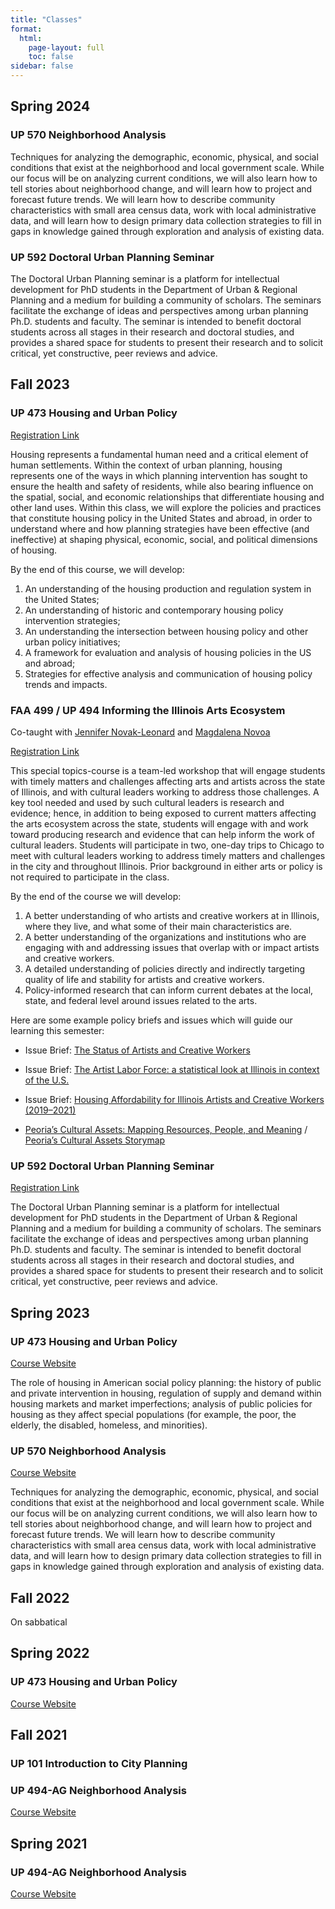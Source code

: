 ```yaml
---
title: "Classes"
format:
  html:
    page-layout: full
    toc: false
sidebar: false
---
```


## Spring 2024

### UP 570 Neighborhood Analysis

Techniques for analyzing the demographic, economic, physical, and social conditions that exist at the neighborhood and local government scale. While our focus will be on analyzing current conditions, we will also learn how to tell stories about neighborhood change, and will learn how to project and forecast future trends. We will learn how to describe community characteristics with small area census data, work with local administrative data, and will learn how to design primary data collection strategies to fill in gaps in knowledge gained through exploration and analysis of existing data.

### UP 592 Doctoral Urban Planning Seminar

The Doctoral Urban Planning seminar is a platform for intellectual development for PhD students in the Department of Urban & Regional Planning and a medium for building a community of scholars. The seminars facilitate the exchange of ideas and perspectives among urban planning Ph.D. students and faculty. The seminar is intended to benefit doctoral students across all stages in their research and doctoral studies, and provides a shared space for students to present their research and to solicit critical, yet constructive, peer reviews and advice.

## Fall 2023

### UP 473 Housing and Urban Policy

[Registration Link](https://courses.illinois.edu/schedule/2023/fall/UP/473)

Housing represents a fundamental human need and a critical element of human settlements. Within the context of urban planning, housing represents one of the ways in which planning intervention has sought to ensure the health and safety of residents, while also bearing influence on the spatial, social, and economic relationships that differentiate housing and other land uses. Within this class, we will explore the policies and practices that constitute housing policy in the United States and abroad, in order to understand where and how planning strategies have been effective (and ineffective) at shaping physical, economic, social, and political dimensions of housing.

By the end of this course, we will develop:

1.  An understanding of the housing production and regulation system in the United States;
2.  An understanding of historic and contemporary housing policy intervention strategies;
3.  An understanding the intersection between housing policy and other urban policy initiatives;
4.  A framework for evaluation and analysis of housing policies in the US and abroad;
5.  Strategies for effective analysis and communication of housing policy trends and impacts.

### FAA 499 / UP 494 Informing the Illinois Arts Ecosystem

Co-taught with [Jennifer Novak-Leonard](https://urban.illinois.edu/people/profiles/jennifer-novak-leonard/) and [Magdalena Novoa](https://urban.illinois.edu/people/profiles/magdalena-novoa/)

[Registration Link](https://courses.illinois.edu/schedule/2023/fall/UP/494)

This special topics-course is a team-led workshop that will engage students with timely matters and challenges affecting arts and artists across the state of Illinois, and with cultural leaders working to address those challenges. A key tool needed and used by such cultural leaders is research and evidence; hence, in addition to being exposed to current matters affecting the arts ecosystem across the state, students will engage with and work toward producing research and evidence that can help inform the work of cultural leaders. Students will participate in two, one-day trips to Chicago to meet with cultural leaders working to address timely matters and challenges in the city and throughout Illinois. Prior background in either arts or policy is not required to participate in the class.

By the end of the course we will develop:

1.  A better understanding of who artists and creative workers at in Illinois, where they live, and what some of their main characteristics are.
2.  A better understanding of the organizations and institutions who are engaging with and addressing issues that overlap with or impact artists and creative workers.
3.  A detailed understanding of policies directly and indirectly targeting quality of life and stability for artists and creative workers.
4.  Policy-informed research that can inform current debates at the local, state, and federal level around issues related to the arts.

Here are some example policy briefs and issues which will guide our learning this semester:

-   Issue Brief: [The Status of Artists and Creative Workers](https://artsimpact.faa.illinois.edu/research/issue-brief-the-status-of-artists-and-creative-workers/)

-   Issue Brief: [The Artist Labor Force: a statistical look at Illinois in context of the U.S.](https://artsimpact.faa.illinois.edu/research/issue-brief-the-artist-labor-force-a-statistical-look-at-illinois-in-context-of-the-u-s/)

-   Issue Brief: [Housing Affordability for Illinois Artists and Creative Workers (2019--2021)](https://artsimpact.faa.illinois.edu/research/arts-impact-initiative-releases-new-issue-brief-on-chicagos-artist-labor-force-copy/)

-   [Peoria's Cultural Assets: Mapping Resources, People, and Meaning](https://artsimpact.faa.illinois.edu/research/peorias-cultural-assets-mapping-resources-people-and-meaning/) / [Peoria's Cultural Assets Storymap](https://storymaps.arcgis.com/stories/82cb29024ce3465290995b8f6b3ca313)

### UP 592 Doctoral Urban Planning Seminar

[Registration Link](https://courses.illinois.edu/schedule/2023/fall/UP/592)

The Doctoral Urban Planning seminar is a platform for intellectual development for PhD students in the Department of Urban & Regional Planning and a medium for building a community of scholars. The seminars facilitate the exchange of ideas and perspectives among urban planning Ph.D. students and faculty. The seminar is intended to benefit doctoral students across all stages in their research and doctoral studies, and provides a shared space for students to present their research and to solicit critical, yet constructive, peer reviews and advice.

## Spring 2023

### UP 473 Housing and Urban Policy

[Course Website](https://up473s23.netlify.app)

The role of housing in American social policy planning: the history of public and private intervention in housing, regulation of supply and demand within housing markets and market imperfections; analysis of public policies for housing as they affect special populations (for example, the poor, the elderly, the disabled, homeless, and minorities).

### UP 570 Neighborhood Analysis

[Course Website](https://up570s23.netlify.app)

Techniques for analyzing the demographic, economic, physical, and social conditions that exist at the neighborhood and local government scale. While our focus will be on analyzing current conditions, we will also learn how to tell stories about neighborhood change, and will learn how to project and forecast future trends. We will learn how to describe community characteristics with small area census data, work with local administrative data, and will learn how to design primary data collection strategies to fill in gaps in knowledge gained through exploration and analysis of existing data.

## Fall 2022

On sabbatical

## Spring 2022

### UP 473 Housing and Urban Policy

[Course Website](https://housingandurbanpolicy-s22.netlify.app)

## Fall 2021

### UP 101 Introduction to City Planning

### UP 494-AG Neighborhood Analysis

[Course Website](https://neighborhood-analysis-f21.netlify.app)

## Spring 2021

### UP 494-AG Neighborhood Analysis

[Course Website](https://neighborhood-analysis-s21.netlify.app)
